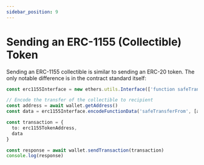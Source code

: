 ```yaml
---
sidebar_position: 9
---
```


# Sending an ERC-1155 (Collectible) Token

Sending an ERC-1155 collectible is similar to sending an ERC-20 token.
The only notable difference is in the contract standard itself:

```ts
const erc1155Interface = new ethers.utils.Interface(['function safeTransferFrom(address _from, address _to, uint256 _id, uint256 _value, bytes calldata _data)'])

// Encode the transfer of the collectible to recipient
const address = await wallet.getAddress()
const data = erc1155Interface.encodeFunctionData('safeTransferFrom', [address, recipientAddress, tokenId, 1, '0x'])

const transaction = {
  to: erc1155TokenAddress,
  data
}

const response = await wallet.sendTransaction(transaction)
console.log(response)
```
